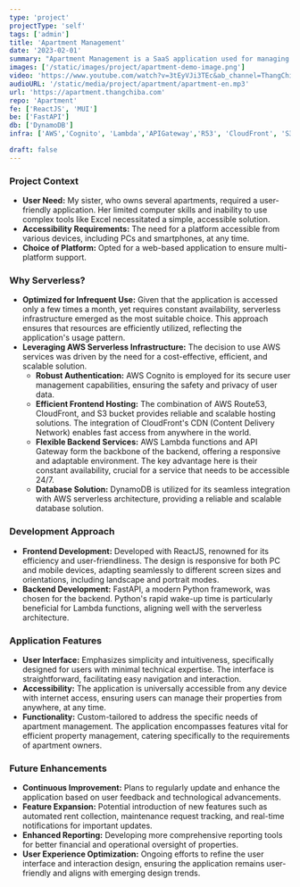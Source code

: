 ```yaml
---
type: 'project'
projectType: 'self'
tags: ['admin']
title: 'Apartment Management'
date: '2023-02-01'
summary: "Apartment Management is a SaaS application used for managing rental properties. The application will manage the rented rooms, customer information, and payment status. Since access is not frequent, the goal is to use AWS Serverless to optimize operational costs. For example, S3 for static web, Cognito for authentication, and Lambda Function for backend processing."
images: ['/static/images/project/apartment-demo-image.png']
video: 'https://www.youtube.com/watch?v=3tEyVJi3TEc&ab_channel=ThangChiba'
audioURL: '/static/media/project/apartment/apartment-en.mp3'
url: 'https://apartment.thangchiba.com'
repo: 'Apartment'
fe: ['ReactJS', 'MUI']
be: ['FastAPI']
db: ['DynamoDB']
infra: ['AWS','Cognito', 'Lambda','APIGateway','R53', 'CloudFront', 'S3']

draft: false
---
```



### **Project Context**

- **User Need:** My sister, who owns several apartments, required a user-friendly application. Her limited computer skills and inability to use complex tools like Excel necessitated a simple, accessible solution.
- **Accessibility Requirements:** The need for a platform accessible from various devices, including PCs and smartphones, at any time.
- **Choice of Platform:** Opted for a web-based application to ensure multi-platform support.

### **Why Serverless?**

- **Optimized for Infrequent Use:** Given that the application is accessed only a few times a month, yet requires constant availability, serverless infrastructure emerged as the most suitable choice. This approach ensures that resources are efficiently utilized, reflecting the application's usage pattern.
- **Leveraging AWS Serverless Infrastructure:** The decision to use AWS services was driven by the need for a cost-effective, efficient, and scalable solution.
  - **Robust Authentication:** AWS Cognito is employed for its secure user management capabilities, ensuring the safety and privacy of user data.
  - **Efficient Frontend Hosting:** The combination of AWS Route53, CloudFront, and S3 bucket provides reliable and scalable hosting solutions. The integration of CloudFront's CDN (Content Delivery Network) enables fast access from anywhere in the world.
  - **Flexible Backend Services:** AWS Lambda functions and API Gateway form the backbone of the backend, offering a responsive and adaptable environment. The key advantage here is their constant availability, crucial for a service that needs to be accessible 24/7.
  - **Database Solution:** DynamoDB is utilized for its seamless integration with AWS serverless architecture, providing a reliable and scalable database solution.


### **Development Approach**

- **Frontend Development:** Developed with ReactJS, renowned for its efficiency and user-friendliness. The design is responsive for both PC and mobile devices, adapting seamlessly to different screen sizes and orientations, including landscape and portrait modes.
- **Backend Development:** FastAPI, a modern Python framework, was chosen for the backend. Python's rapid wake-up time is particularly beneficial for Lambda functions, aligning well with the serverless architecture.

### **Application Features**

- **User Interface:** Emphasizes simplicity and intuitiveness, specifically designed for users with minimal technical expertise. The interface is straightforward, facilitating easy navigation and interaction.
- **Accessibility:** The application is universally accessible from any device with internet access, ensuring users can manage their properties from anywhere, at any time.
- **Functionality:** Custom-tailored to address the specific needs of apartment management. The application encompasses features vital for efficient property management, catering specifically to the requirements of apartment owners.

### **Future Enhancements**

- **Continuous Improvement:** Plans to regularly update and enhance the application based on user feedback and technological advancements.
- **Feature Expansion:** Potential introduction of new features such as automated rent collection, maintenance request tracking, and real-time notifications for important updates.
- **Enhanced Reporting:** Developing more comprehensive reporting tools for better financial and operational oversight of properties.
- **User Experience Optimization:** Ongoing efforts to refine the user interface and interaction design, ensuring the application remains user-friendly and aligns with emerging design trends.